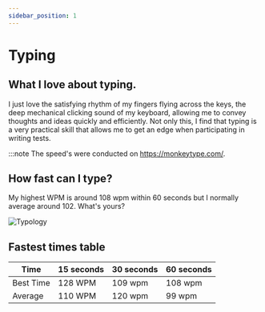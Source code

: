```yaml
---
sidebar_position: 1
---
```


# Typing

## What I love about typing.

I just love the satisfying rhythm of my fingers flying across the keys, the deep mechanical clicking sound of my keyboard, allowing me to convey thoughts and ideas quickly and efficiently. Not only this, I find that typing is a very practical skill that allows me to get an edge when participating in writing tests.

:::note
The speed's were conducted on https://monkeytype.com/.

## How fast can I type?

My highest WPM is around 108 wpm within 60 seconds but I normally average around 102. What's yours?

![Typology](./img/Typing_60_seconds.png)

## Fastest times table

| Time      | 15 seconds | 30 seconds | 60 seconds |
| --------- | ---------- | ---------- | ---------- |
| Best Time | 128 WPM    | 109 wpm    | 108 wpm    |
| Average   | 110 WPM    | 120 wpm    | 99 wpm     |
